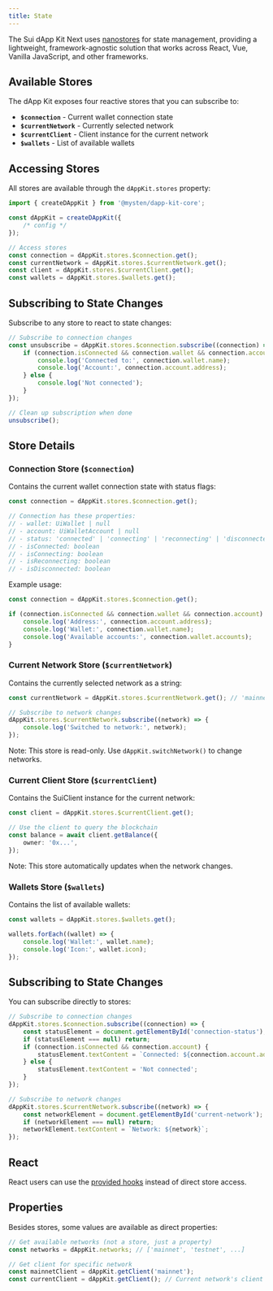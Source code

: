 ```yaml
---
title: State
---
```


The Sui dApp Kit Next uses [nanostores](https://github.com/nanostores/nanostores) for state
management, providing a lightweight, framework-agnostic solution that works across React, Vue,
Vanilla JavaScript, and other frameworks.

## Available Stores

The dApp Kit exposes four reactive stores that you can subscribe to:

- **`$connection`** - Current wallet connection state
- **`$currentNetwork`** - Currently selected network
- **`$currentClient`** - Client instance for the current network
- **`$wallets`** - List of available wallets

## Accessing Stores

All stores are available through the `dAppKit.stores` property:

```typescript
import { createDAppKit } from '@mysten/dapp-kit-core';

const dAppKit = createDAppKit({
	/* config */
});

// Access stores
const connection = dAppKit.stores.$connection.get();
const currentNetwork = dAppKit.stores.$currentNetwork.get();
const client = dAppKit.stores.$currentClient.get();
const wallets = dAppKit.stores.$wallets.get();
```

## Subscribing to State Changes

Subscribe to any store to react to state changes:

```typescript
// Subscribe to connection changes
const unsubscribe = dAppKit.stores.$connection.subscribe((connection) => {
	if (connection.isConnected && connection.wallet && connection.account) {
		console.log('Connected to:', connection.wallet.name);
		console.log('Account:', connection.account.address);
	} else {
		console.log('Not connected');
	}
});

// Clean up subscription when done
unsubscribe();
```

## Store Details

### Connection Store (`$connection`)

Contains the current wallet connection state with status flags:

```typescript
const connection = dAppKit.stores.$connection.get();

// Connection has these properties:
// - wallet: UiWallet | null
// - account: UiWalletAccount | null
// - status: 'connected' | 'connecting' | 'reconnecting' | 'disconnected'
// - isConnected: boolean
// - isConnecting: boolean
// - isReconnecting: boolean
// - isDisconnected: boolean
```

Example usage:

```typescript
const connection = dAppKit.stores.$connection.get();

if (connection.isConnected && connection.wallet && connection.account) {
	console.log('Address:', connection.account.address);
	console.log('Wallet:', connection.wallet.name);
	console.log('Available accounts:', connection.wallet.accounts);
}
```

### Current Network Store (`$currentNetwork`)

Contains the currently selected network as a string:

```typescript
const currentNetwork = dAppKit.stores.$currentNetwork.get(); // 'mainnet' | 'testnet' | ...

// Subscribe to network changes
dAppKit.stores.$currentNetwork.subscribe((network) => {
	console.log('Switched to network:', network);
});
```

Note: This store is read-only. Use `dAppKit.switchNetwork()` to change networks.

### Current Client Store (`$currentClient`)

Contains the SuiClient instance for the current network:

```typescript
const client = dAppKit.stores.$currentClient.get();

// Use the client to query the blockchain
const balance = await client.getBalance({
	owner: '0x...',
});
```

Note: This store automatically updates when the network changes.

### Wallets Store (`$wallets`)

Contains the list of available wallets:

```typescript
const wallets = dAppKit.stores.$wallets.get();

wallets.forEach((wallet) => {
	console.log('Wallet:', wallet.name);
	console.log('Icon:', wallet.icon);
});
```

## Subscribing to State Changes

You can subscribe directly to stores:

```typescript
// Subscribe to connection changes
dAppKit.stores.$connection.subscribe((connection) => {
	const statusElement = document.getElementById('connection-status');
	if (statusElement === null) return;
	if (connection.isConnected && connection.account) {
		statusElement.textContent = `Connected: ${connection.account.address}`;
	} else {
		statusElement.textContent = 'Not connected';
	}
});

// Subscribe to network changes
dAppKit.stores.$currentNetwork.subscribe((network) => {
	const networkElement = document.getElementById('current-network');
	if (networkElement === null) return;
	networkElement.textContent = `Network: ${network}`;
});
```

## React

React users can use the [provided hooks](./framework-guides/react/hooks/use-connection) instead of
direct store access.

## Properties

Besides stores, some values are available as direct properties:

```typescript
// Get available networks (not a store, just a property)
const networks = dAppKit.networks; // ['mainnet', 'testnet', ...]

// Get client for specific network
const mainnetClient = dAppKit.getClient('mainnet');
const currentClient = dAppKit.getClient(); // Current network's client
```
